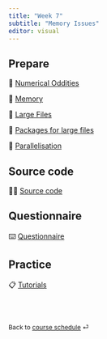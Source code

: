 ```yaml
---
title: "Week 7"
subtitle: "Memory Issues"
editor: visual
---
```



## Prepare

📖 [Numerical Oddities](/contents/week-7/01_numerical_oddities.qmd)

📖 [Memory](/contents/week-7/02_memory.qmd)

📖 [Large Files](/contents/week-7/03_large_files.qmd)

📖 [Packages for large files](/contents/week-7/04_packages_large_files.qmd)

📖 [Parallelisation](/contents/week-7/05_parallelisation.qmd)

## Source code

🧑‍💻 [Source code](/contents/week-7/source/all_code_chunks.R)

## Questionnaire

⌨️ [Questionnaire](/questionnaire/qcm-week-7.qmd)

## Practice

📋 [Tutorials](/labs/lab-week-7.qmd)

<br><br>

::: {style="font-size: 0.875em;"}
Back to [course schedule](/ "Course schedule") ⏎
:::